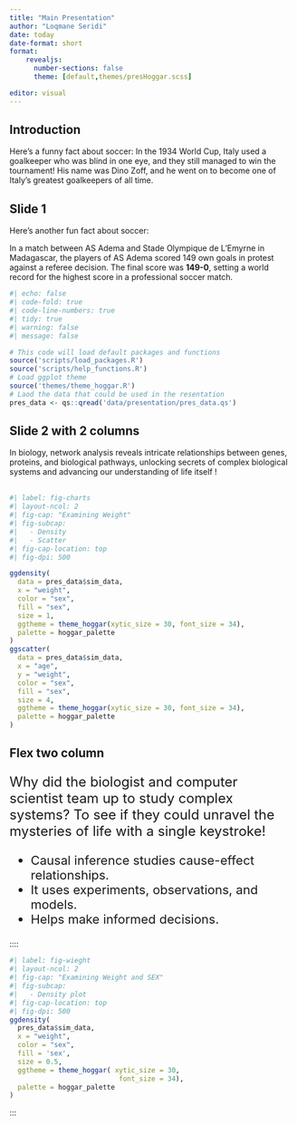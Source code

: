 ```yaml
---
title: "Main Presentation"
author: "Loqmane Seridi"
date: today
date-format: short
format:
    revealjs:
      number-sections: false
      theme: [default,themes/presHoggar.scss]

editor: visual
---
```


## Introduction

Here's a funny fact about soccer: In the 1934 World Cup, Italy used a goalkeeper who was blind in one eye, and they still managed to win the tournament! His name was Dino Zoff, and he went on to become one of Italy's greatest goalkeepers of all time.

## Slide 1

Here's another fun fact about soccer:\

In a match between AS Adema and Stade Olympique de L'Emyrne in Madagascar, the players of AS Adema scored 149 own goals in protest against a referee decision. The final score was **149-0**, setting a world record for the highest score in a professional soccer match.

```r
#| echo: false
#| code-fold: true
#| code-line-numbers: true
#| tidy: true
#| warning: false
#| message: false

# This code will load default packages and functions
source('scripts/load_packages.R')
source('scripts/help_functions.R')
# Load ggplot theme
source('themes/theme_hoggar.R')
# Laod the data that could be used in the resentation 
pres_data <- qs::qread('data/presentation/pres_data.qs')
```

## Slide 2 with 2 columns

In biology, network analysis reveals intricate relationships between genes, proteins, and biological pathways, unlocking secrets of complex biological systems and advancing our understanding of life itself !\
\

```r
#| label: fig-charts
#| layout-ncol: 2
#| fig-cap: "Examining Weight"
#| fig-subcap:
#|   - Density
#|   - Scatter
#| fig-cap-location: top
#| fig-dpi: 500

ggdensity(
  data = pres_data$sim_data,
  x = "weight",
  color = "sex",
  fill = "sex",
  size = 1,
  ggtheme = theme_hoggar(xytic_size = 30, font_size = 34),
  palette = hoggar_palette
)
ggscatter(
  data = pres_data$sim_data,
  x = "age",
  y = "weight",
  color = "sex",
  fill = "sex",
  size = 4,
  ggtheme = theme_hoggar(xytic_size = 30, font_size = 34),
  palette = hoggar_palette
)

```

## Flex two column

::: {style="font-size: 24px;"}
Why did the biologist and computer scientist team up to study complex systems? To see if they could unravel the mysteries of life with a single keystroke!
:::

:::: {layout-ncol="2"}
:::{ style="font-size: 22px;"}
-   Causal inference studies cause-effect relationships.
-   It uses experiments, observations, and models.
-   Helps make informed decisions.
:::
:::
::::
```r
#| label: fig-wieght
#| layout-ncol: 2
#| fig-cap: "Examining Weight and SEX"
#| fig-subcap:
#|   - Density plot
#| fig-cap-location: top
#| fig-dpi: 500
ggdensity(
  pres_data$sim_data,
  x = "weight",
  color = "sex",
  fill = 'sex',
  size = 0.5,
  ggtheme = theme_hoggar( xytic_size = 30,
                           font_size = 34),
  palette = hoggar_palette
)
```
:::
